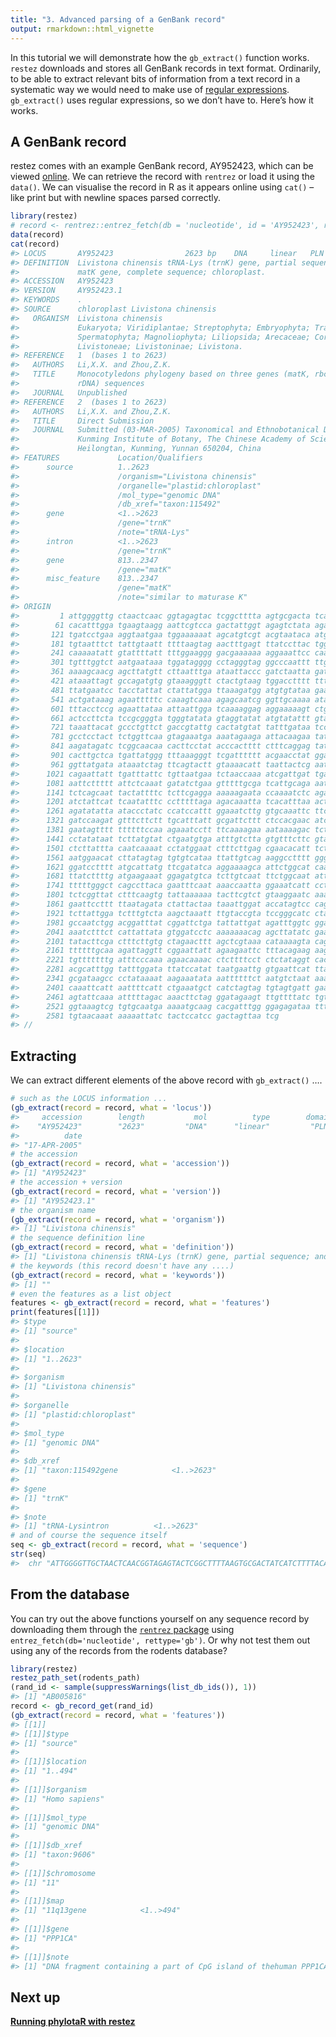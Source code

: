 ```yaml
---
title: "3. Advanced parsing of a GenBank record"
output: rmarkdown::html_vignette
---
```




In this tutorial we will demonstrate how the `gb_extract()` function works. `restez` downloads and stores all GenBank records in text format. Ordinarily, to be able to extract relevant bits of information from a text record in a systematic way we would need to make use of [regular expressions](https://en.wikipedia.org/wiki/Regular_expression). `gb_extract()` uses regular expressions, so we don't have to. Here's how it works.

## A GenBank record

restez comes with an example GenBank record, AY952423, which can be viewed [online](https://www.ncbi.nlm.nih.gov/nuccore/AY952423.1). We can retrieve the record with `rentrez` or load it using the `data()`. We can visualise the record in R as it appears online using `cat()` -- like print but with newline spaces parsed correctly.


```r
library(restez)
# record <- rentrez::entrez_fetch(db = 'nucleotide', id = 'AY952423', rettype = 'gb', retmode = 'text')
data(record)
cat(record)
#> LOCUS       AY952423                2623 bp    DNA     linear   PLN 17-APR-2005
#> DEFINITION  Livistona chinensis tRNA-Lys (trnK) gene, partial sequence; and
#>             matK gene, complete sequence; chloroplast.
#> ACCESSION   AY952423
#> VERSION     AY952423.1
#> KEYWORDS    .
#> SOURCE      chloroplast Livistona chinensis
#>   ORGANISM  Livistona chinensis
#>             Eukaryota; Viridiplantae; Streptophyta; Embryophyta; Tracheophyta;
#>             Spermatophyta; Magnoliophyta; Liliopsida; Arecaceae; Coryphoideae;
#>             Livistoneae; Livistoninae; Livistona.
#> REFERENCE   1  (bases 1 to 2623)
#>   AUTHORS   Li,X.X. and Zhou,Z.K.
#>   TITLE     Monocotyledons phylogeny based on three genes (matK, rbcL and 18S
#>             rDNA) sequences
#>   JOURNAL   Unpublished
#> REFERENCE   2  (bases 1 to 2623)
#>   AUTHORS   Li,X.X. and Zhou,Z.K.
#>   TITLE     Direct Submission
#>   JOURNAL   Submitted (03-MAR-2005) Taxonomical and Ethnobotanical Department,
#>             Kunming Institute of Botany, The Chinese Academy of Sciences,
#>             Heilongtan, Kunming, Yunnan 650204, China
#> FEATURES             Location/Qualifiers
#>      source          1..2623
#>                      /organism="Livistona chinensis"
#>                      /organelle="plastid:chloroplast"
#>                      /mol_type="genomic DNA"
#>                      /db_xref="taxon:115492"
#>      gene            <1..>2623
#>                      /gene="trnK"
#>                      /note="tRNA-Lys"
#>      intron          <1..>2623
#>                      /gene="trnK"
#>      gene            813..2347
#>                      /gene="matK"
#>      misc_feature    813..2347
#>                      /gene="matK"
#>                      /note="similar to maturase K"
#> ORIGIN      
#>         1 attggggttg ctaactcaac ggtagagtac tcggctttta agtgcgacta tcatctttta
#>        61 cacatttgga tgaagtaagg aattcgtcca gactattggt agagtctata agaccacgac
#>       121 tgatcctgaa aggtaatgaa tggaaaaaat agcatgtcgt acgtaataca atgagaaact
#>       181 tgtaatttct tattgtaatt ttttaagtag aactttgagt ttatccttac tggatcatta
#>       241 caaaaatatt gtattttatt tttggaaggg gacgaaaaaa aggaaattcc caacatttat
#>       301 tgtttggtct aatgaataaa tggatagggg cctagggtag ggcccaattt ttgtaaaaca
#>       361 aaaagcaacg agcttatgtt cttaatttga ataattaccc gatctaatta gatgttaaaa
#>       421 ataaattagt gccagatgtg gtaaagggtt ctactgtaag tggacctttt tttttttttt
#>       481 ttatgaatcc tacctattat ctattatgga ttaaagatgg atgtgtataa gaagaagtat
#>       541 actgataaag agaatttttc caaagtcaaa agagcaatcg ggttgcaaaa ataaaggatt
#>       601 tttacctccg agaattataa attaattgga tcaaaaggag aggaaaaagt ctgtgattgg
#>       661 actccttcta tccgcgggta tgggtatata gtaggtatat atgtatattt gtatactata
#>       721 taaattacat gccctgttct gaccgtattg cactatgtat tatttgataa tccaagaaat
#>       781 gcctcctact tctggttcaa gtagaaatga aaatagaaga attacaagaa tatttagaaa
#>       841 aagatagatc tcggcaacaa cacttcctat acccactttt ctttcaggag tatatttatg
#>       901 cacttgctca tgattatggg tttaaagggt tcgatttttt acgaacctat ggaaattggg
#>       961 ggttatgata ataaatctag ttcagtactt gtaaaacatt taattactcg aatgtatcaa
#>      1021 cagaattatt tgatttattc tgttaatgaa tctaaccaaa atcgattgat tgagcataac
#>      1081 aattcttttt attctcaaat gatatctgaa gtttttgcga tcattgcaga aattccattc
#>      1141 tctcagcaat tactattttc tcttcgagga aaaaagaata ccaaaatctc agactttacg
#>      1201 atctattcat tcaatatttc cctttttaga agacaaatta tcacatttaa actatgtgtc
#>      1261 agatatatta ataccctatc ccatccattt ggaaatcttg gtgcaaattc ttcaatgctg
#>      1321 gatccaagat gtttcttctt tgcatttatt gcgattcttt ctccacgaac atcataatgg
#>      1381 gaatagtttt ttttttccaa agaaatcctt ttcaaaagaa aataaaagac tctttcgatt
#>      1441 cctatataat tcttatgtat ctgaatgtga atttgtctta gtgtttcttc gtaaacaatc
#>      1501 ctcttattta caatcaaaat cctatggaat ctttcttgag cgaacacatt tctatggaag
#>      1561 aatggaacat cttatagtag tgtgtcataa ttattgtcag aaggcctttt gggtcttcaa
#>      1621 ggatcctttt atgcattatg ttcgatatca aggaaaagca attctggcat caaaaggatc
#>      1681 ttatcttttg atgaagaaat ggagatgtca tcttgtcaat ttctggcaat attattttca
#>      1741 tttttgggct cagccttaca gaatttcaat aaaccaatta ggaaatcatt ccttctattt
#>      1801 tctcggttat ctttcaagtg tattaaaaaa tacttcgtct gtaaggaatc aaatgctaga
#>      1861 gaattccttt ttaatagata ctattactaa taaattggat accatagtcc cagttcttcc
#>      1921 tcttattgga tctttgtcta aagctaaatt ttgtaccgta tccgggcatc ctagtagtaa
#>      1981 gccaatctgg acggatttat cggattctga tattattgat agatttggtc ggatatgtag
#>      2041 aaatctttct cattattata gtggatcctc aaaaaaacag agcttatatc gaataaggta
#>      2101 tatacttcga ctttcttgtg ctagaacttt agctcgtaaa cataaaagta cagtacgtgc
#>      2161 ttttttgcaa agattaggtt cggaattatt agaagaattc tttacagaag aagaaggagt
#>      2221 tgtttttttg atttcccaaa agaacaaaac ctcttttcct ctctataggt cacatagaga
#>      2281 acgcatttgg tatttggata ttatccatat taatgaattg gtgaattcat ttatgatggg
#>      2341 gcgataagcc cctataaaat aagaaatata aattttttct aatgtctaat aaatagacga
#>      2401 caaattcatt aattttcatt ctgaaatgct catctagtag tgtagtgatt gaatcaactg
#>      2461 agtattcaaa atttttagac aaacttctag ggatagaagt ttgttttatc tgtatacata
#>      2521 ggtaaagtcg tgtgcaatga aaaatgcaag cacgatttgg ggagagataa ttttctctat
#>      2581 tgtaacaaat aaaaattatc tactccatcc gactagttaa tcg
#> //
```

## Extracting

We can extract different elements of the above record with `gb_extract()` ....


```r
# such as the LOCUS information ...
(gb_extract(record = record, what = 'locus'))
#>     accession        length           mol          type        domain 
#>    "AY952423"        "2623"         "DNA"      "linear"         "PLN" 
#>          date 
#> "17-APR-2005"
# the accession
(gb_extract(record = record, what = 'accession'))
#> [1] "AY952423"
# the accession + version
(gb_extract(record = record, what = 'version'))
#> [1] "AY952423.1"
# the organism name
(gb_extract(record = record, what = 'organism'))
#> [1] "Livistona chinensis"
# the sequence definition line
(gb_extract(record = record, what = 'definition'))
#> [1] "Livistona chinensis tRNA-Lys (trnK) gene, partial sequence; and matK gene, complete sequence; chloroplast"
# the keywords (this record doesn't have any ....)
(gb_extract(record = record, what = 'keywords'))
#> [1] ""
# even the features as a list object
features <- gb_extract(record = record, what = 'features')
print(features[[1]])
#> $type
#> [1] "source"
#> 
#> $location
#> [1] "1..2623"
#> 
#> $organism
#> [1] "Livistona chinensis"
#> 
#> $organelle
#> [1] "plastid:chloroplast"
#> 
#> $mol_type
#> [1] "genomic DNA"
#> 
#> $db_xref
#> [1] "taxon:115492gene            <1..>2623"
#> 
#> $gene
#> [1] "trnK"
#> 
#> $note
#> [1] "tRNA-Lysintron          <1..>2623"
# and of course the sequence itself
seq <- gb_extract(record = record, what = 'sequence')
str(seq)
#>  chr "ATTGGGGTTGCTAACTCAACGGTAGAGTACTCGGCTTTTAAGTGCGACTATCATCTTTTACACATTTGGATGAAGTAAGGAATTCGTCCAGACTATTGGTAGAGTCTATAA"| __truncated__
```

## From the database

You can try out the above functions yourself on any sequence record by downloading them through the [`rentrez` package](https://github.com/ropensci/rentrez) using `entrez_fetch(db='nucleotide', rettype='gb')`. Or why not test them out using any of the records from the rodents database?



```r
library(restez)
restez_path_set(rodents_path)
(rand_id <- sample(suppressWarnings(list_db_ids()), 1))
#> [1] "AB005816"
record <- gb_record_get(rand_id)
(gb_extract(record = record, what = 'features'))
#> [[1]]
#> [[1]]$type
#> [1] "source"
#> 
#> [[1]]$location
#> [1] "1..494"
#> 
#> [[1]]$organism
#> [1] "Homo sapiens"
#> 
#> [[1]]$mol_type
#> [1] "genomic DNA"
#> 
#> [[1]]$db_xref
#> [1] "taxon:9606"
#> 
#> [[1]]$chromosome
#> [1] "11"
#> 
#> [[1]]$map
#> [1] "11q13gene            <1..>494"
#> 
#> [[1]]$gene
#> [1] "PPP1CA"
#> 
#> [[1]]$note
#> [1] "DNA fragment containing a part of CpG island of thehuman PPP1CA gene;Fragment RP8-11A"
```

## Next up

**[Running phylotaR with restez](https://ropensci.github.io/restez/articles/4_phylotar.html)**
